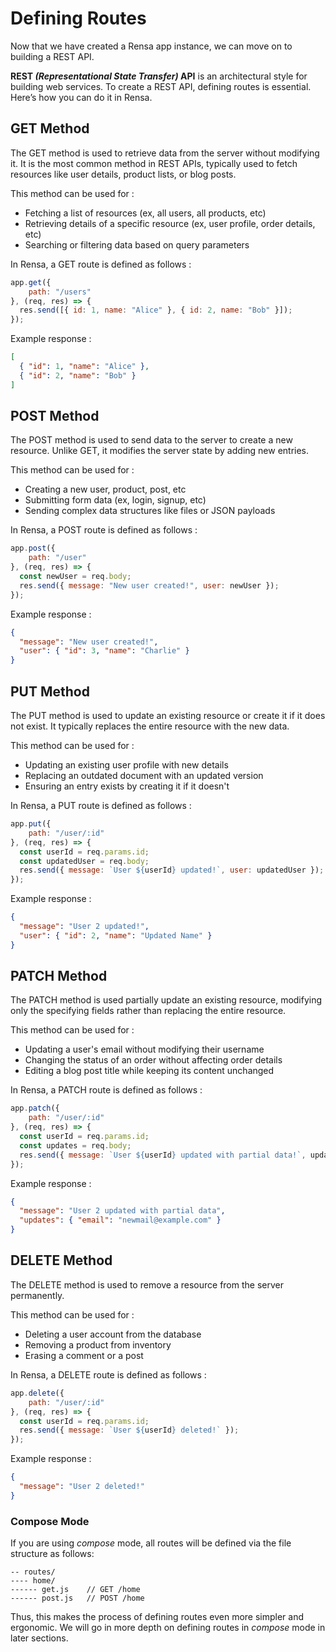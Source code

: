 # Defining Routes

Now that we have created a Rensa app instance, we can move on to building a REST API.

**REST _(Representational State Transfer)_ API** is an architectural style for building web services. To create a REST API, defining routes is essential. Here’s how you can do it in Rensa.

## GET Method

The GET method is used to retrieve data from the server without modifying it. It is the most common method in REST APIs, typically used to fetch resources like user details, product lists, or blog posts.

This method can be used for :
- Fetching a list of resources (ex, all users, all products, etc)
- Retrieving details of a specific resource (ex, user profile, order details, etc)
- Searching or filtering data based on query parameters

In Rensa, a GET route is defined as follows :

```js
app.get({
    path: "/users"
}, (req, res) => {
  res.send([{ id: 1, name: "Alice" }, { id: 2, name: "Bob" }]);
});
```

Example response :

```json
[
  { "id": 1, "name": "Alice" },
  { "id": 2, "name": "Bob" }
]
```

## POST Method

The POST method is used to send data to the server to create a new resource. Unlike GET, it modifies the server state by adding new entries.

This method can be used for :
- Creating a new user, product, post, etc
- Submitting form data (ex, login, signup, etc)
- Sending complex data structures like files or JSON payloads

In Rensa, a POST route is defined as follows :

```js
app.post({
    path: "/user"
}, (req, res) => {
  const newUser = req.body;
  res.send({ message: "New user created!", user: newUser });
});
```

Example response :

```json
{
  "message": "New user created!",
  "user": { "id": 3, "name": "Charlie" }
}
```

## PUT Method

The PUT method is used to update an existing resource or create it if it does not exist. It typically replaces the entire resource with the new data.

This method can be used for :
- Updating an existing user profile with new details
- Replacing an outdated document with an updated version
- Ensuring an entry exists by creating it if it doesn't

In Rensa, a PUT route is defined as follows :

```js
app.put({
    path: "/user/:id"
}, (req, res) => {
  const userId = req.params.id;
  const updatedUser = req.body;
  res.send({ message: `User ${userId} updated!`, user: updatedUser });
});
```

Example response :

```json
{
  "message": "User 2 updated!",
  "user": { "id": 2, "name": "Updated Name" }
}
```

## PATCH Method

The PATCH method is used partially update an existing resource, modifying only the specifying fields rather than replacing the entire resource.

This method can be used for :
- Updating a user's email without modifying their username
- Changing the status of an order without affecting order details
- Editing a blog post title while keeping its content unchanged

In Rensa, a PATCH route is defined as follows :

```js
app.patch({
    path: "/user/:id"
}, (req, res) => {
  const userId = req.params.id;
  const updates = req.body;
  res.send({ message: `User ${userId} updated with partial data!`, updates });
});
```

Example response :

```json
{
  "message": "User 2 updated with partial data",
  "updates": { "email": "newmail@example.com" }
}
```

## DELETE Method

The DELETE method is used to remove a resource from the server permanently.

This method can be used for :
- Deleting a user account from the database
- Removing a product from inventory
- Erasing a comment or a post

In Rensa, a DELETE route is defined as follows :

```js
app.delete({
    path: "/user/:id"
}, (req, res) => {
  const userId = req.params.id;
  res.send({ message: `User ${userId} deleted!` });
});
```

Example response :

```json
{
  "message": "User 2 deleted!"
}
```

### Compose Mode
If you are using *compose* mode, all routes will be defined via the file structure as follows:
```files
-- routes/
---- home/
------ get.js    // GET /home
------ post.js   // POST /home
```

Thus, this makes the process of defining routes even more simpler and ergonomic.
We will go in more depth on defining routes in *compose* mode in later sections.

